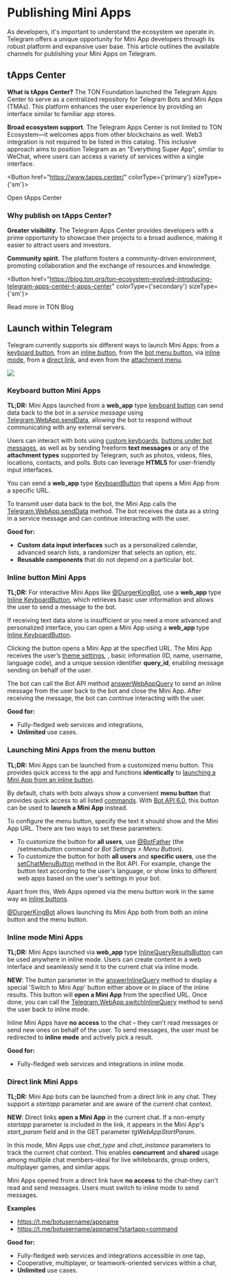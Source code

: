 


# Publishing Mini Apps

As developers, it's important to understand the ecosystem we operate in. Telegram offers a unique opportunity for Mini App developers through its robust platform and expansive user base. This article outlines the available channels for publishing your Mini Apps on Telegram.

## tApps Center

**What is tApps Center?** The TON Foundation launched the Telegram Apps Center to serve as a centralized repository for Telegram Bots and Mini Apps (TMAs). This platform enhances the user experience by providing an interface similar to familiar app stores.

**Broad ecosystem support**. The Telegram Apps Center is not limited to TON Ecosystem—it welcomes apps from other blockchains as well. Web3 integration is not required to be listed in this catalog. This inclusive approach aims to position Telegram as an "Everything Super App", similar to WeChat, where users can access a variety of services within a single interface.


<Button href="https://www.tapps.center/" colorType={'primary'} sizeType={'sm'}>

Open tApps Center

</Button>


### Why publish on tApps Center?

**Greater visibility**. The Telegram Apps Center provides developers with a prime opportunity to showcase their projects to a broad audience, making it easier to attract users and investors.

**Community spirit**. The platform fosters a community-driven environment, promoting collaboration and the exchange of resources and knowledge.


<Button href="https://blog.ton.org/ton-ecosystem-evolved-introducing-telegram-apps-center-t-apps-center" colorType={'secondary'} sizeType={'sm'}>

Read more in TON Blog

</Button>


## Launch within Telegram

Telegram currently supports six different ways to launch Mini Apps: from a [keyboard button](https://core.telegram.org/bots/webapps#keyboard-button-web-apps), from an [inline button](https://core.telegram.org/bots/webapps#inline-button-web-apps), from the [bot menu button](https://core.telegram.org/bots/webapps#launching-web-apps-from-the-menu-button), via [inline mode](https://core.telegram.org/bots/webapps#inline-mode-web-apps), from a [direct link](https://core.telegram.org/bots/webapps#direct-link-web-apps), and even from the [attachment menu](https://core.telegram.org/bots/webapps#launching-web-apps-from-the-attachment-menu).

![](/img/docs/telegram-apps/publish-tg-1.jpeg)

### Keyboard button Mini Apps

**TL;DR:** Mini Apps launched from a **web_app** type [keyboard button](https://core.telegram.org/bots/api#keyboardbutton) can send data back to the bot in a *service message* using [Telegram.WebApp.sendData](https://core.telegram.org/bots/webapps#initializing-web-apps), allowing the bot to respond without communicating with any external servers.

Users can interact with bots using [custom keyboards](https://core.telegram.org/bots#keyboards), [buttons under bot messages](https://core.telegram.org/bots#inline-keyboards-and-on-the-fly-updating), as well as by sending freeform **text messages** or any of the **attachment types** supported by Telegram, such as photos, videos, files, locations, contacts, and polls. Bots can leverage **HTML5** for user-friendly input interfaces.

You can send a **web_app** type [KeyboardButton](https://core.telegram.org/bots/api#keyboardbutton) that opens a Mini App from a specific URL.

To transmit user data back to the bot, the Mini App calls the [Telegram.WebApp.sendData](https://core.telegram.org/bots/webapps#initializing-web-apps) method. The bot receives the data as a string in a service message and can continue interacting with the user.

**Good for:**

- **Custom data input interfaces** such as a personalized calendar, advanced search lists, a randomizer that selects an option, etc.
- **Reusable components** that do not depend on a particular bot.

### Inline button Mini Apps

**TL;DR:** For interactive Mini Apps like [@DurgerKingBot](https://t.me/durgerkingbot), use a **web_app** type [Inline KeyboardButton](https://core.telegram.org/bots/api#inlinekeyboardbutton), which retrieves basic user information and allows the user to send a message to the bot.

If receiving text data alone is insufficient or you need a more advanced and personalized interface, you can open a Mini App using a **web_app** type [Inline KeyboardButton](https://core.telegram.org/bots/api#inlinekeyboardbutton).

Clicking the button opens a Mini App at the specified URL. The Mini App receives the user’s [theme settings](https://core.telegram.org/bots/webapps#color-schemes), , basic information (ID, name, username, language code), and a unique session identifier **query_id**, enabling message sending on behalf of the user.

The bot can call the Bot API method [answerWebAppQuery](https://core.telegram.org/bots/api#answerwebappquery) to send an inline message from the user back to the bot and close the Mini App. After receiving the message, the bot can continue interacting with the user.

**Good for:**

- Fully-fledged web services and integrations,
- **Unlimited** use cases.

### Launching Mini Apps from the menu button

**TL;DR:** Mini Apps can be launched from a customized menu button. This provides quick access to the app and functions **identically** to [launching a Mini App from an inline button](https://core.telegram.org/bots/webapps#inline-button-web-apps).

By default, chats with bots always show a convenient **menu button** that provides quick access to all listed [commands](https://core.telegram.org/bots#commands). With [Bot API 6.0](https://core.telegram.org/bots/api-changelog#april-16-2022), this button can be used to **launch a Mini App** instead.

To configure the menu button, specify the text it should show and the Mini App URL. There are two ways to set these parameters:

- To customize the button for **all users**, use [@BotFather](https://t.me/botfather) (the /setmenubutton command or *Bot Settings > Menu Button*).
- To customize the button for both **all users** and **specific users**, use the [setChatMenuButton](https://core.telegram.org/bots/api#setchatmenubutton) method in the Bot API. For example, change the button text according to the user's language, or show links to different web apps based on the user's settings in your bot.

Apart from this, Web Apps opened via the menu button work in the same way as [inline buttons](https://core.telegram.org/bots/webapps#inline-button-web-apps).

[@DurgerKingBot](https://t.me/durgerkingbot) allows launching its Mini App both from both an inline button and the menu button.

### Inline mode Mini Apps

**TL;DR:** Mini Apps launched via **web_app** type [InlineQueryResultsButton](https://core.telegram.org/bots/api#inlinequeryresultsbutton) can be used anywhere in inline mode. Users can create content in a web interface and seamlessly send it to the current chat via inline mode.

**NEW**: The *button* parameter in the [answerInlineQuery](https://core.telegram.org/bots/api#answerinlinequery) method to display a special 'Switch to Mini App' button either above or in place of the inline results. This button will **open a Mini App** from the specified URL. Once done, you can call the [Telegram.WebApp.switchInlineQuery](https://core.telegram.org/bots/webapps#initializing-web-apps) method to send the user back to inline mode.

Inline Mini Apps have **no access** to the chat – they can't read messages or send new ones on behalf of the user. To send messages, the user must be redirected to **inline mode** and actively pick a result.

**Good for:**

- Fully-fledged web services and integrations in inline mode.

### Direct link Mini Apps

**TL;DR:** Mini App bots can be launched from a direct link in any chat. They support a *startapp* parameter and are aware of the current chat context.

**NEW**: Direct links **open a Mini App** in the current chat. If a non-empty *startapp* parameter is included in the link, it appears in the Mini App's *start_param* field and in the GET parameter *tgWebAppStartParam*.

In this mode, Mini Apps use *chat_type* and *chat_instance* parameters to track the current chat context. This enables **concurrent** and **shared** usage among multiple chat members–ideal for live whiteboards, group orders, multiplayer games, and similar apps.

Mini Apps opened from a direct link have **no access** to the chat–they can't read and send messages. Users must switch to inline mode to send messages.

**Examples**

- https://t.me/botusername/appname
- https://t.me/botusername/appname?startapp=command

**Good for:**

- Fully-fledged web services and integrations accessible in one tap,
- Cooperative, multiplayer, or teamwork-oriented services within a chat,
- **Unlimited** use cases.

<Feedback />

